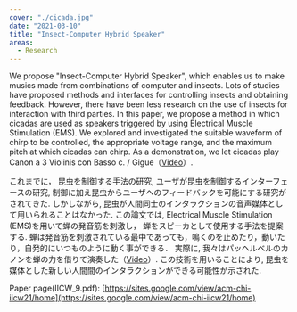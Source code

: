 ```yaml
---
cover: "./cicada.jpg"
date: "2021-03-10"
title: "Insect-Computer Hybrid Speaker"
areas:
  - Research
---
```


We propose "Insect-Computer Hybrid Speaker", which enables us to make musics made from combinations of computer and insects. Lots of studies have proposed methods and interfaces for controlling insects and obtaining feedback. However, there have been less research on the use of insects for interaction with third parties. In this paper, we propose a method in which cicadas are used as speakers triggered by using Electrical Muscle Stimulation (EMS). We explored and investigated the suitable waveform of chirp to be controlled, the appropriate voltage range, and the maximum pitch at which cicadas can chirp. As a demonstration, we let cicadas play Canon a 3 Violinis con Basso c. / Gigue（[Video](https://www.youtube.com/watch?v=wdhv4QByH6c)）.  



これまでに，
昆虫を制御する手法の研究,
ユーザが昆虫を制御するインターフェースの研究,
制御に加え昆虫からユーザへのフィードバックを可能にする研究がされてきた.
しかしながら,
昆虫が人間同士のインタラクションの音声媒体として用いられることはなかった.
この論文では,
Electrical Muscle Stimulation (EMS)を用いて蝉の発音筋を刺激し，
蝉をスピーカとして使用する手法を提案する.
蝉は発音筋を刺激されている最中であっても，鳴くのを止めたり，動いたり，自発的にいつものように動く事ができる．
実際に,
我々はパッヘルベルのカノンを蝉の力を借りて演奏した（[Video](https://www.youtube.com/watch?v=wdhv4QByH6c)）.
この技術を用いることにより,
昆虫を媒体とした新しい人間間のインタラクションができる可能性が示された.  


Paper page(IICW_9.pdf): [https://sites.google.com/view/acm-chi-iicw21/home](https://sites.google.com/view/acm-chi-iicw21/home)